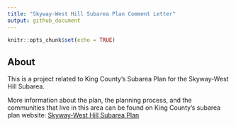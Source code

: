 ```yaml
---
title: "Skyway-West Hill Subarea Plan Comment Letter"
output: github_document
---
```


```r
knitr::opts_chunk$set(echo = TRUE)
```

## About

This is a project related to King County's Subarea Plan for the Skyway-West Hill Subarea.

More information about the plan, the planning process, and the communities that live in this area can be found on King County's subarea plan website: [Skyway-West Hill Subarea Plan](https://www.kingcounty.gov/depts/local-services/permits/planning-regulations/community-service-area-land-use-subarea-plans/skyway-west-hill.aspx)
